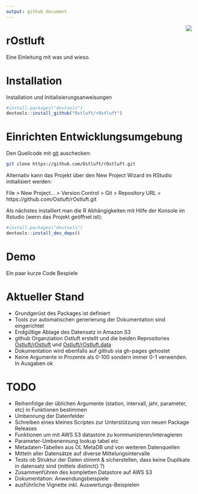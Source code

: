 ```yaml
---
output: github_document
---
```


<img src="man/figures/logo.png" align="right" />

# rOstluft 

Eine Einleitung mit was und wieso. 


# Installation

Installation und Initialisierungsanweisungen
```r
#install.packages("devtools")
devtools::install_github("Ostluft/rOstluft")
```


# Einrichten Entwicklungsumgebung

Den Quellcode mit [git](https://git-scm.com/) auschecken:

```bash
git clone https://github.com/Ostluft/rOstluft.git
```

Alternativ kann das Projekt über den New Project Wizard im RStudio initialisiert werden:

File > New Project... > Version Control > Git >  Repository URL = https://github.com/Ostluft/rOstluft.git

Als nächstes installiert man die R Abhängigkeiten mit Hilfe der Konsole im Rstudio (wenn das Projekt geöffnet ist):


```r
#install.packages("devtools")
devtools::install_dev_deps()
```


# Demo

Ein paar kurze Code Bespiele


# Aktueller Stand

* Grundgerüst des Packages ist definiert
* Tools zur automatischen generierung der Dokumentation sind eingerichtet
* Endgültige Ablage des Datensatz in Amazon S3
* github Organziation Ostluft erstellt und die beiden Reprositories 
  [Ostluft/rOstluft](https://github.com/Ostluft/rOstluft) und 
  [Ostluft/rOstluft.data](https://github.com/Ostluft/rOstluft.data)
* Dokumentation wird ebenfalls auf github via gh-pages gehostet
* Keine Argumente in Prozente als 0-100 sondern immer 0-1 verwenden. In Ausgaben ok


# TODO

* Reihenfolge der üblichen Argumente (station, intervall, jahr, parameter, etc) in 
  Funktionen bestimmen 
* Umbennung der Datenfelder
* Schreiben eines kleines Scriptes zur Unterstützung von neuen Package Releases
* Funktionen um mit AWS S3 datastore zu kommunizieren/interagieren
* Parameter-Umbenennung lookup tabel etc
* Metadaten-Tabellen aus OL MetaDB und von weiteren Datenquellen
* Mitteln aller Datensätze auf diverse Mittelungsintervalle
* Tests ob Struktur der Daten stimmt & sicherstellen, dass keine Duplikate in datensatz sind (mittels distinct() ?)
* Zusammenführen des kompletten Datastore auf AWS S3
* Dokumentation: Anwendungsbeispiele
* ausführliche Vignette inkl. Auswertungs-Beispielen


